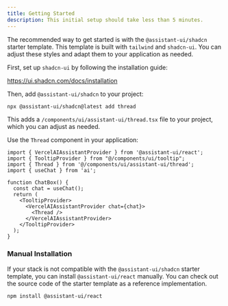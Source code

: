 ```yaml
---
title: Getting Started
description: This initial setup should take less than 5 minutes.
--- 
```


The recommended way to get started is with the `@assistant-ui/shadcn` starter template. This template is built with `tailwind` and `shadcn-ui`. You can adjust these styles and adapt them to your application as needed.

First, set up `shadcn-ui` by following the installation guide: 

https://ui.shadcn.com/docs/installation

Then, add `@assistant-ui/shadcn` to your project:

```sh
npx @assistant-ui/shadcn@latest add thread
```

This adds a `/components/ui/assistant-ui/thread.tsx` file to your project, which you can adjust as needed.

Use the `Thread` component in your application:

```tsx
import { VercelAIAssistantProvider } from '@assistant-ui/react';
import { TooltipProvider } from "@/components/ui/tooltip";
import { Thread } from '@/components/ui/assistant-ui/thread';
import { useChat } from 'ai'; 

function ChatBox() {
  const chat = useChat();
  return (
    <TooltipProvider>
      <VercelAIAssistantProvider chat={chat}>
        <Thread />
      </VercelAIAssistantProvider>
    </TooltipProvider>
  );
}
```

### Manual Installation

If your stack is not compatible with the `@assistant-ui/shadcn` starter template, you can install `@assistant-ui/react` manually. 
You can check out the source code of the starter template as a reference implementation.

```sh npm2yarn
npm install @assistant-ui/react
```
